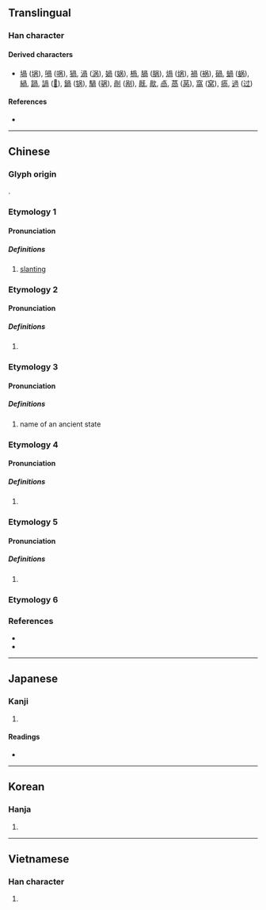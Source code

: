 {{also|呙}}
{{character info/new}}
==Translingual==

===Han character===
{{Han char|rn=30|rad=口|as=06|sn=9|four=77227|canj=BBR|ids=⿵冎口}}

====Derived characters====
* [[堝]] ([[埚]]), [[喎]] ([[㖞]]), [[猧]], [[渦]] ([[涡]]), [[媧]] ([[娲]]), [[楇]], [[腡]] ([[脶]]), [[煱]] ([[㶽]]), [[禍]] ([[祸]]), [[碢]], [[蝸]] ([[蜗]]), [[緺]], [[踻]], [[諣]] ([[𫍩]]), [[鍋]] ([[锅]]), [[騧]] ([[䯄]]), [[剮]] ([[剐]]), [[旤]], [[歄]], [[卨]], [[萵]] ([[莴]]), [[窩]] ([[窝]]), [[瘑]], [[過]] ([[过]])

====References====
* {{Han ref|kx=0188.040|dkj=03573|dj=0407.040|hdz=10616.010|uh=54BC|ud=21692|bh=CE4A|bd=52810}}

----

==Chinese==

===Glyph origin===
{{Han etym}}
{{Han compound|冎|口|c1=p|c2=s|ls=psc}}.

===Etymology 1===
{{zh-forms|s=呙}}

====Pronunciation====
{{zh-pron
|m=wāi,kuāi
|c=waa1,kwaa1
|mc=y
|oc=n,y
|cat=
}}

=====Definitions=====
{{zh-hanzi}}

# [[slanting]]

===Etymology 2===
{{zh-forms|s=呙}}

====Pronunciation====
{{zh-pron
|m=guō
|c=gwo1
|mc=
|oc=
|cat=pn
}}

=====Definitions=====
{{zh-hanzi}}

# {{surname|lang=zh}}

===Etymology 3===
{{zh-forms|s=呙}}

====Pronunciation====
{{zh-pron
|m=wō
|cat=pn
}}

=====Definitions=====
{{zh-hanzi}}

# name of an ancient state
===Etymology 4===
{{zh-forms|s=呙}}

====Pronunciation====
{{zh-pron
|m=wǒ
|cat=a
}}

=====Definitions=====
{{zh-hanzi}}

# {{zh-only|咼墮}}
===Etymology 5===
{{zh-forms|s=呙}}

====Pronunciation====
{{zh-pron
|m=hé
|cat=pn
}}

=====Definitions=====
{{zh-hanzi}}

# {{zh-only|咼氏}}
===Etymology 6===
{{zh-see|剮|v}}

===References===
* {{R:twedu|B00327}}
* {{R:yue:Hanzi}}

----

==Japanese==

===Kanji===
{{ja-kanji|grade=|rs=口06}}

# {{defn|lang=ja|sort=口06}}

====Readings====
* {{ja-readings
|goon=け
|kanon=か, かい
|kun=ゆが-む, よこしま
}}

----

==Korean==

===Hanja===
{{ko-hanja|hangeul=괘|rv=gwae|mr=kwae|y=kway}}

# {{defn|lang=ko|sort=口06}}

----

==Vietnamese==

===Han character===
{{vi-hantu|[[oà]], [[oa]], [[ùa]], [[ua]], [[uả]]|rs=口06}}

# {{defn|lang=vi}}